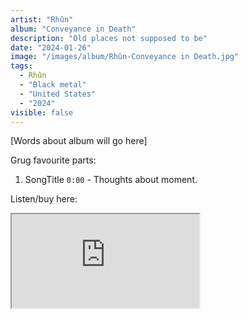 ```yaml
---
artist: "Rhûn"
album: "Conveyance in Death"
description: "Old places not supposed to be"
date: "2024-01-26"
image: "/images/album/Rhûn-Conveyance in Death.jpg"
tags:
  - Rhûn
  - "Black metal"
  - "United States"
  - "2024"
visible: false
---
```


[Words about album will go here]

Grug favourite parts:

1. SongTitle `0:00` - Thoughts about moment.

Listen/buy here:

<iframe
  style={{ border: "0", width: "350px", height: "830px" }}
  src="https://bandcamp.com/EmbeddedPlayer/album=1588073994/size=large/bgcol=333333/linkcol=ffffff/transparent=true/"
  seamless>
  <a href="https://rhun-official.bandcamp.com/album/conveyance-in-death">
    Conveyance in Death by RHÛN
  </a>
</iframe>
